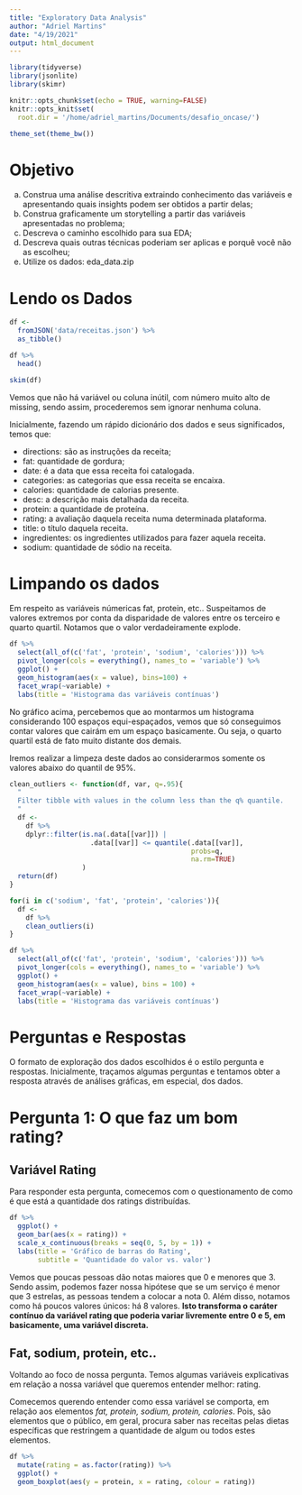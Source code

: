 ```yaml
---
title: "Exploratory Data Analysis"
author: "Adriel Martins"
date: "4/19/2021"
output: html_document
---
```


```r
library(tidyverse)
library(jsonlite)
library(skimr)

knitr::opts_chunk$set(echo = TRUE, warning=FALSE)
knitr::opts_knit$set(
  root.dir = '/home/adriel_martins/Documents/desafio_oncase/')

theme_set(theme_bw())
```

# Objetivo

a. Construa uma análise descritiva extraindo conhecimento das variáveis
e apresentando quais insights podem ser obtidos a partir delas;
b. Construa graficamente um storytelling a partir das variáveis apresentadas no
problema;
c. Descreva o caminho escolhido para sua EDA;
d. Descreva quais outras técnicas poderiam ser aplicas e porquê você não as
escolheu;
e. Utilize os dados: eda_data.zip

# Lendo os Dados

```r
df <- 
  fromJSON('data/receitas.json') %>% 
  as_tibble()

df %>% 
  head()

skim(df)
```

Vemos que não há variável ou coluna inútil, com número muito alto de missing,
sendo assim, procederemos sem ignorar nenhuma coluna.

Inicialmente, fazendo um rápido dicionário dos dados e seus significados, temos
que:

* directions: são as instruções da receita;
* fat: quantidade de gordura;
* date: é a data que essa receita foi catalogada.
* categories: as categorias que essa receita se encaixa.
* calories: quantidade de calorias presente.
* desc: a descrição mais detalhada da receita.
* protein: a quantidade de proteína.
* rating: a avaliação daquela receita numa determinada plataforma.
* title: o título daquela receita.
* ingredientes: os ingredientes utilizados para fazer aquela receita.
* sodium: quantidade de sódio na receita.

# Limpando os dados

Em respeito as variáveis númericas fat, protein, etc.. Suspeitamos de valores
extremos por conta da disparidade de valores entre os terceiro e quarto quartil.
Notamos que o valor verdadeiramente explode.

```r
df %>% 
  select(all_of(c('fat', 'protein', 'sodium', 'calories'))) %>% 
  pivot_longer(cols = everything(), names_to = 'variable') %>% 
  ggplot() +
  geom_histogram(aes(x = value), bins=100) +
  facet_wrap(~variable) +
  labs(title = 'Histograma das variáveis contínuas')
```

No gráfico acima, percebemos que ao montarmos um histograma considerando 100
espaços equi-espaçados, vemos que só conseguimos contar valores que cairám em
um espaço basicamente. Ou seja, o quarto quartil está de fato muito distante dos demais.

Iremos realizar a limpeza deste dados ao considerarmos somente os valores abaixo
do quantil de 95%.

```r
clean_outliers <- function(df, var, q=.95){
  "
  Filter tibble with values in the column less than the q% quantile. 
  "
  df <- 
    df %>% 
    dplyr::filter(is.na(.data[[var]]) | 
                    .data[[var]] <= quantile(.data[[var]],
                                             probs=q,
                                             na.rm=TRUE)
                  )
  return(df)
}

for(i in c('sodium', 'fat', 'protein', 'calories')){
  df <- 
    df %>% 
    clean_outliers(i)
}

df %>% 
  select(all_of(c('fat', 'protein', 'sodium', 'calories'))) %>% 
  pivot_longer(cols = everything(), names_to = 'variable') %>% 
  ggplot() +
  geom_histogram(aes(x = value), bins = 100) +
  facet_wrap(~variable) +
  labs(title = 'Histograma das variáveis contínuas')

```


# Perguntas e Respostas

O formato de exploração dos dados escolhidos é o estilo pergunta e respostas.
Inicialmente, traçamos algumas perguntas e tentamos obter a resposta através de
análises gráficas, em especial, dos dados.

# Pergunta 1: O que faz um bom rating?

## Variável Rating

Para responder esta pergunta, comecemos com o questionamento de como é que está a quantidade dos ratings distribuídas.

```r

df %>% 
  ggplot() +
  geom_bar(aes(x = rating)) +
  scale_x_continuous(breaks = seq(0, 5, by = 1)) +
  labs(title = 'Gráfico de barras do Rating',
       subtitle = 'Quantidade do valor vs. valor')
```

Vemos que poucas pessoas dão notas maiores que 0 e menores que 3. Sendo assim,
podemos fazer nossa hipótese que se um serviço é menor que 3 estrelas, as 
pessoas tendem a colocar a nota 0. Além disso, notamos como há poucos valores
únicos: há 8 valores. **Isto transforma o caráter contínuo da variável rating que
poderia variar livremente entre 0 e 5, em basicamente, uma variável discreta.**

## Fat, sodium, protein, etc..

Voltando ao foco de nossa pergunta. Temos algumas variáveis explicativas em
relação a nossa variável que queremos entender melhor: rating.

Comecemos querendo entender como essa variável se comporta, em relação aos
elementos _fat, protein, sodium, protein, calories_. Pois, são elementos que o
público, em geral, procura saber nas receitas pelas dietas específicas que
restringem a quantidade de algum ou todos estes elementos.

```r

df %>% 
  mutate(rating = as.factor(rating)) %>% 
  ggplot() +
  geom_boxplot(aes(y = protein, x = rating, colour = rating))

```








